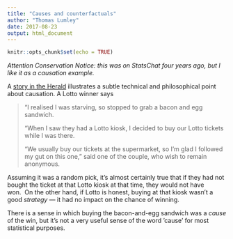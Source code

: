 ```yaml
---
title: "Causes and counterfactuals"
author: "Thomas Lumley"
date: 2017-08-23
output: html_document
---
```


```r
knitr::opts_chunk$set(echo = TRUE)
```

_Attention Conservation Notice: this was on StatsChat four years ago, but I like it as a causation example._

A [story in the Herald](http://www.nzherald.co.nz/nz/news/article.cfm?c_id=1&objectid=11186087) illustrates a subtle technical and philosophical point about causation. A Lotto winner says

> “I realised I was starving, so stopped to grab a bacon and egg sandwich.
> 
> “When I saw they had a Lotto kiosk, I decided to buy our Lotto tickets while I was there.
> 
> “We usually buy our tickets at the supermarket, so I’m glad I followed my gut on this one,” said one of the couple, who wish to remain anonymous.

Assuming it was a random pick, it’s almost certainly true that if they had not bought the ticket at that Lotto kiosk at that time, they would not have won.  On the other hand, if Lotto is honest, buying at that kiosk wasn’t a good *strategy* — it had no impact on the chance of winning.

There is a sense in which buying the bacon-and-egg sandwich was a *cause* of the win, but it’s not a very useful sense of the word ’cause’ for most statistical purposes.